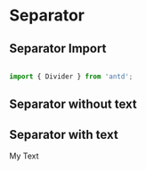 
<Meta title="Components/Divider/Divider" component={Divider} />

  
# Separator
## Separator Import

```jsx

import { Divider } from 'antd';


```

## Separator without text
<Canvas>
  <Divider style={{margin:0}}/>
</Canvas>

## Separator with text
<Canvas>
  <Divider style={{margin:0}} orientation="left">My Text</Divider>
</Canvas>
